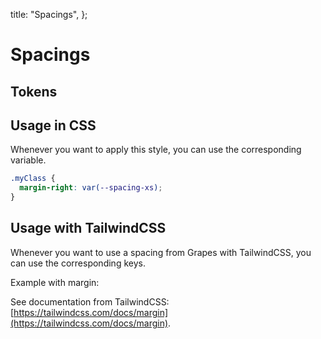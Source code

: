 
  title: "Spacings",
};

# Spacings

## Tokens

<SpacingTokens />

## Usage in CSS

Whenever you want to apply this style, you can use the corresponding variable.

```css
.myClass {
  margin-right: var(--spacing-xs);
}
```

## Usage with TailwindCSS

Whenever you want to use a spacing from Grapes with TailwindCSS, you can use the corresponding keys.

Example with margin:

<SpacingTailwind />

See documentation from TailwindCSS: [https://tailwindcss.com/docs/margin](https://tailwindcss.com/docs/margin).
